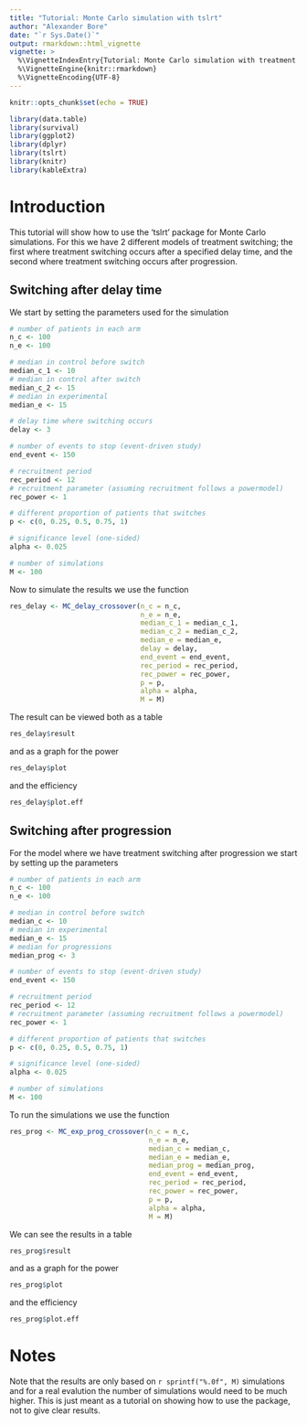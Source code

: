 ```yaml
---
title: "Tutorial: Monte Carlo simulation with tslrt"
author: "Alexander Bore"
date: "`r Sys.Date()`"
output: rmarkdown::html_vignette
vignette: >
  %\VignetteIndexEntry{Tutorial: Monte Carlo simulation with treatment switching}
  %\VignetteEngine{knitr::rmarkdown}
  %\VignetteEncoding{UTF-8}
---
```


```r

knitr::opts_chunk$set(echo = TRUE)

```


```r

library(data.table)
library(survival)
library(ggplot2)
library(dplyr)
library(tslrt)
library(knitr)
library(kableExtra)


```


# Introduction

This tutorial will show how to use the 'tslrt' package for Monte Carlo simulations. For this we have 2 different models of treatment switching; the first where treatment switching occurs after a specified delay time, and the second where treatment switching occurs after progression.

## Switching after delay time

We start by setting the parameters used for the simulation

```r

# number of patients in each arm
n_c <- 100
n_e <- 100

# median in control before switch
median_c_1 <- 10
# median in control after switch
median_c_2 <- 15
# median in experimental
median_e <- 15

# delay time where switching occurs
delay <- 3

# number of events to stop (event-driven study)
end_event <- 150

# recruitment period
rec_period <- 12
# recruitment parameter (assuming recruitment follows a powermodel)
rec_power <- 1

# different proportion of patients that switches
p <- c(0, 0.25, 0.5, 0.75, 1)

# significance level (one-sided)
alpha <- 0.025

# number of simulations
M <- 100

```

Now to simulate the results we use the function

```r

res_delay <- MC_delay_crossover(n_c = n_c,
                                n_e = n_e,
                                median_c_1 = median_c_1,
                                median_c_2 = median_c_2,
                                median_e = median_e,
                                delay = delay,
                                end_event = end_event,
                                rec_period = rec_period,
                                rec_power = rec_power,
                                p = p, 
                                alpha = alpha,
                                M = M)

```

The result can be viewed both as a table

```r

res_delay$result

```

and as a graph for the power

```r

res_delay$plot

```

and the efficiency

```r

res_delay$plot.eff

```

## Switching after progression

For the model where we have treatment switching after progression we start by setting up the parameters

```r

# number of patients in each arm
n_c <- 100
n_e <- 100

# median in control before switch
median_c <- 10
# median in experimental
median_e <- 15
# median for progressions
median_prog <- 3

# number of events to stop (event-driven study)
end_event <- 150

# recruitment period
rec_period <- 12
# recruitment parameter (assuming recruitment follows a powermodel)
rec_power <- 1

# different proportion of patients that switches
p <- c(0, 0.25, 0.5, 0.75, 1)

# significance level (one-sided)
alpha <- 0.025

# number of simulations
M <- 100

```

To run the simulations we use the function

```r

res_prog <- MC_exp_prog_crossover(n_c = n_c,
                                  n_e = n_e,
                                  median_c = median_c,
                                  median_e = median_e,
                                  median_prog = median_prog,
                                  end_event = end_event,
                                  rec_period = rec_period,
                                  rec_power = rec_power,
                                  p = p, 
                                  alpha = alpha,
                                  M = M)

```

We can see the results in a table

```r

res_prog$result

```

and as a graph for the power

```r

res_prog$plot

```

and the efficiency

```r

res_prog$plot.eff

```

# Notes

Note that the results are only based on `r sprintf("%.0f", M)` simulations and for a real evalution the number of simulations would need to be much higher. This is just meant as a tutorial on showing how to use the package, not to give clear results.
